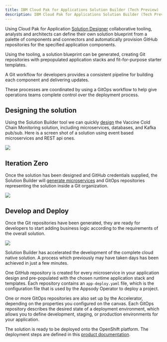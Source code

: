 ```yaml
---
title: IBM Cloud Pak for Applications Solution Builder (Tech Preview)
description: IBM Cloud Pak for Applications Solution Builder (Tech Preview)
---
```


Using Cloud Pak for Application [Solution Designer](https://www.ibm.com/support/knowledgecenter/en/SSCSJL_4.2.x/techpreview/welcome-techpreview.html) collaborative tooling, analysts and architects can define their own solution blueprint from a palette of components and connectors and automatically provision GitHub repositories for the specified application components.

Using the tooling, a solution blueprint can be generated, creating Git repositories with prepopulated application stacks and fit-for-purpose starter templates.

A Git workflow for developers provides a consistent pipeline for building each component and delivering updates.

These processes are coordinated by using a GitOps workflow to help give operations teams complete control over the deployment process.

## Designing the solution

Using the Solution Builder tool we can quickly [design](https://www.ibm.com/support/knowledgecenter/en/SSCSJL_4.2.x/techpreview/designing.html) the Vaccine Cold Chain Monitoring solution, including microservices, databases, and Kafka pub/sub. Here is a screen shot of a solution using event based microservices and REST api ones.

![](images/cp4a-sol-builder.png)

## Iteration Zero

Once the solution has been designed and GitHub credentials supplied, the Solution Builder will [generate microservices](https://www.ibm.com/support/knowledgecenter/en/SSCSJL_4.2.x/techpreview/generating.html) and GitOps repositories representing the solution inside a Git organization.

![](images/cp4a-sol-builder-2.png)

## Develop and Deploy

Once the Git repositories have been generated, they are ready for developers to start adding business logic according to the requirements of the overall solution.

![](images/cp4a-sol-repo.png)

Solution Builder has accelerated the development of the complete cloud native solution. A process which previously may have taken days has been achieved in just a few minutes.

One GitHub repository is created for every microservice in your application design and pre-populated with the chosen runtime application stack and templates. Each repository contains an `app-deploy.yaml` file, which is the configuration file that is used by the Appsody Operator to deploy a project.

One or more GitOps repositories are also set up by the Accelerator, depending on the properties you configured on the canvas. Each GitOps repository describes the desired state of a deployment environment, which allows you to define development, staging, or production environments for your application.

The solution is ready to be deployed onto the OpenShift platform. The deployment steps are defined in this [product documentation](https://www.ibm.com/support/knowledgecenter/en/SSCSJL_4.2.x/techpreview/deploying.html).
